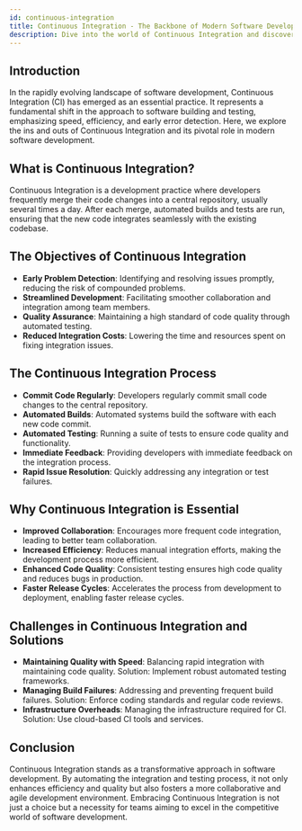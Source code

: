 ```yaml
---
id: continuous-integration
title: Continuous Integration - The Backbone of Modern Software Development
description: Dive into the world of Continuous Integration and discover how it revolutionizes the way code is built and tested in the software development process.
---
```


## Introduction

In the rapidly evolving landscape of software development, Continuous Integration (CI) has emerged as an essential practice. It represents a fundamental shift in the approach to software building and testing, emphasizing speed, efficiency, and early error detection. Here, we explore the ins and outs of Continuous Integration and its pivotal role in modern software development.

## What is Continuous Integration?

Continuous Integration is a development practice where developers frequently merge their code changes into a central repository, usually several times a day. After each merge, automated builds and tests are run, ensuring that the new code integrates seamlessly with the existing codebase.

## The Objectives of Continuous Integration

- **Early Problem Detection**: Identifying and resolving issues promptly, reducing the risk of compounded problems.
- **Streamlined Development**: Facilitating smoother collaboration and integration among team members.
- **Quality Assurance**: Maintaining a high standard of code quality through automated testing.
- **Reduced Integration Costs**: Lowering the time and resources spent on fixing integration issues.

## The Continuous Integration Process

- **Commit Code Regularly**: Developers regularly commit small code changes to the central repository.
- **Automated Builds**: Automated systems build the software with each new code commit.
- **Automated Testing**: Running a suite of tests to ensure code quality and functionality.
- **Immediate Feedback**: Providing developers with immediate feedback on the integration process.
- **Rapid Issue Resolution**: Quickly addressing any integration or test failures.

## Why Continuous Integration is Essential

- **Improved Collaboration**: Encourages more frequent code integration, leading to better team collaboration.
- **Increased Efficiency**: Reduces manual integration efforts, making the development process more efficient.
- **Enhanced Code Quality**: Consistent testing ensures high code quality and reduces bugs in production.
- **Faster Release Cycles**: Accelerates the process from development to deployment, enabling faster release cycles.

## Challenges in Continuous Integration and Solutions

- **Maintaining Quality with Speed**: Balancing rapid integration with maintaining code quality. Solution: Implement robust automated testing frameworks.
- **Managing Build Failures**: Addressing and preventing frequent build failures. Solution: Enforce coding standards and regular code reviews.
- **Infrastructure Overheads**: Managing the infrastructure required for CI. Solution: Use cloud-based CI tools and services.

## Conclusion

Continuous Integration stands as a transformative approach in software development. By automating the integration and testing process, it not only enhances efficiency and quality but also fosters a more collaborative and agile development environment. Embracing Continuous Integration is not just a choice but a necessity for teams aiming to excel in the competitive world of software development.
